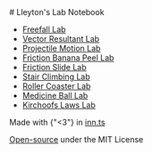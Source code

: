 
<Layout>
# Lleyton's Lab Notebook

- [Freefall Lab](/labs/freefall)
- [Vector Resultant Lab](/labs/vector-resultant)
- [Projectile Motion Lab](/labs/projectile-motion)
- [Friction Banana Peel Lab](/labs/friction-banana-peel)
- [Friction Slide Lab](/labs/friction-slide)
- [Stair Climbing Lab](/labs/stair-climbing)
- [Roller Coaster Lab](/labs/roller-coaster)
- [Medicine Ball Lab](/labs/medicine-ball)
- [Kirchoofs Laws Lab](/labs/kirchoofs-laws)

Made with {"<3"} in [inn.ts](https://innts.innatical.com)

[Open-source](https://github.com/lleyton/lab-notebook) under the MIT License

</Layout>
